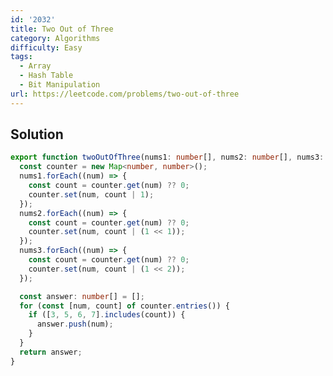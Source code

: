```yaml
---
id: '2032'
title: Two Out of Three
category: Algorithms
difficulty: Easy
tags:
  - Array
  - Hash Table
  - Bit Manipulation
url: https://leetcode.com/problems/two-out-of-three
---
```


## Solution

```typescript filename="solution.ts" copy
export function twoOutOfThree(nums1: number[], nums2: number[], nums3: number[]): number[] {
  const counter = new Map<number, number>();
  nums1.forEach((num) => {
    const count = counter.get(num) ?? 0;
    counter.set(num, count | 1);
  });
  nums2.forEach((num) => {
    const count = counter.get(num) ?? 0;
    counter.set(num, count | (1 << 1));
  });
  nums3.forEach((num) => {
    const count = counter.get(num) ?? 0;
    counter.set(num, count | (1 << 2));
  });

  const answer: number[] = [];
  for (const [num, count] of counter.entries()) {
    if ([3, 5, 6, 7].includes(count)) {
      answer.push(num);
    }
  }
  return answer;
}
```

